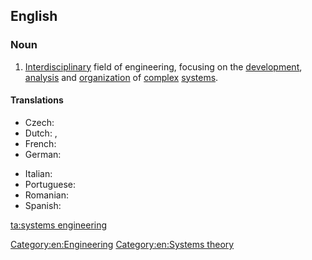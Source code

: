 ==English==

===Noun===
{{wikipedia}}

{{head|en|noun|head=[[systems]] [[engineering]]}}
# [[interdisciplinary|Interdisciplinary]] field of engineering, focusing on the [[development]], [[analysis]] and [[organization]] of [[complex]] [[system]]s.

====Translations====
{{trans-top|interdisciplinary field of engineering}}
* Czech: {{t|cs|systémové inženýrství|n}}
* Dutch: {{t+|nl|systeemkunde}}, {{t+|nl|systeemleer}}
* French: {{t|fr|ingénierie des systèmes|m|f}}
* German: {{t|de|Systems Engineering|f}}
{{trans-mid}}
* Italian: {{t|it|ingegneria dei sistemi}}
* Portuguese: {{t|pt|engenharia de sistemas}}
* Romanian: {{t|ro|inginerie de sisteme}}
* Spanish: {{t|es|ingeniería de sistemas}}
{{trans-bottom}}

[[Category:en:Engineering]]
[[Category:en:Systems theory]]

[[ta:systems engineering]]